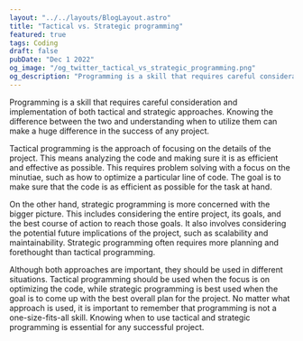 ```yaml
---
layout: "../../layouts/BlogLayout.astro"
title: "Tactical vs. Strategic programming"
featured: true
tags: Coding
draft: false
pubDate: "Dec 1 2022"
og_image: "/og_twitter_tactical_vs_strategic_programming.png"
og_description: "Programming is a skill that requires careful consideration and implementation of both tactical and strategic approaches. Knowing the difference between the two and understanding when to utilize them can make a huge difference in the success of any project."
---
```


Programming is a skill that requires careful consideration and implementation of both tactical and strategic approaches. Knowing the difference between the two and understanding when to utilize them can make a huge difference in the success of any project.

Tactical programming is the approach of focusing on the details of the project. This means analyzing the code and making sure it is as efficient and effective as possible. This requires problem solving with a focus on the minutiae, such as how to optimize a particular line of code. The goal is to make sure that the code is as efficient as possible for the task at hand.

On the other hand, strategic programming is more concerned with the bigger picture. This includes considering the entire project, its goals, and the best course of action to reach those goals. It also involves considering the potential future implications of the project, such as scalability and maintainability. Strategic programming often requires more planning and forethought than tactical programming.

Although both approaches are important, they should be used in different situations. Tactical programming should be used when the focus is on optimizing the code, while strategic programming is best used when the goal is to come up with the best overall plan for the project. No matter what approach is used, it is important to remember that programming is not a one-size-fits-all skill. Knowing when to use tactical and strategic programming is essential for any successful project.
